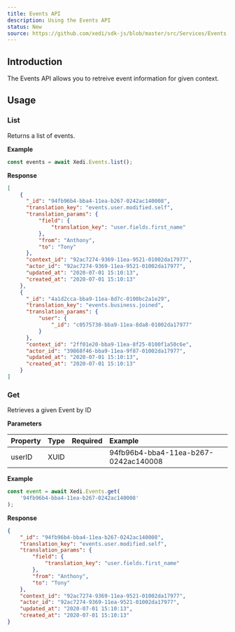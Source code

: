 ```yaml
---
title: Events API
description: Using the Events API
status: New
source: https://github.com/xedi/sdk-js/blob/master/src/Services/Events.ts
---
```



## Introduction

The Events API allows you to retreive event information for given context.

## Usage

### List

Returns a list of events.

**Example**
```js
const events = await Xedi.Events.list();
```

**Response**
```json
[
    {
      "_id": "94fb96b4-bba4-11ea-b267-0242ac140008",
      "translation_key": "events.user.modified.self",
      "translation_params": {
          "field": {
              "translation_key": "user.fields.first_name"
          },
          "from": "Anthony",
          "to": "Tony"
      },
      "context_id": "92ac7274-9369-11ea-9521-01002da17977",
      "actor_id": "92ac7274-9369-11ea-9521-01002da17977",
      "updated_at": "2020-07-01 15:10:13",
      "created_at": "2020-07-01 15:10:13"
    },
    {
      "_id": "4a1d2cca-bba9-11ea-8d7c-0100bc2a1e29",
      "translation_key": "events.business.joined",
      "translation_params": {
          "user": {
              "_id": "c0575730-bba9-11ea-8da8-01002da17977"
          }
      },
      "context_id": "2ff01e20-bba9-11ea-8f25-0100f1a50c6e",
      "actor_id": "39868f46-bba9-11ea-9f87-01002da17977",
      "updated_at": "2020-07-01 15:10:13",
      "created_at": "2020-07-01 15:10:13"
    }
]

```


### Get

Retrieves a given Event by ID

**Parameters**

| Property | Type | Required | Example |
| :-- | :-- | :-: | :-- |
| userID | XUID | <CheckIcon color="green.5"/> | 94fb96b4-bba4-11ea-b267-0242ac140008 |

**Example**
```js
const event = await Xedi.Events.get(
    '94fb96b4-bba4-11ea-b267-0242ac140008'
);
```

**Response**
```json
{
    "_id": "94fb96b4-bba4-11ea-b267-0242ac140008",
    "translation_key": "events.user.modified.self",
    "translation_params": {
        "field": {
            "translation_key": "user.fields.first_name"
        },
        "from": "Anthony",
        "to": "Tony"
    },
    "context_id": "92ac7274-9369-11ea-9521-01002da17977",
    "actor_id": "92ac7274-9369-11ea-9521-01002da17977",
    "updated_at": "2020-07-01 15:10:13",
    "created_at": "2020-07-01 15:10:13"
}
```
